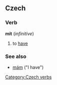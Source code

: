 == Czech ==
[[Category:Czech verbs]]
=== Verb ===
'''mít''' (''infinitive'')
# to [[have]]

=== See also ===
* [[mám]] ("I have")